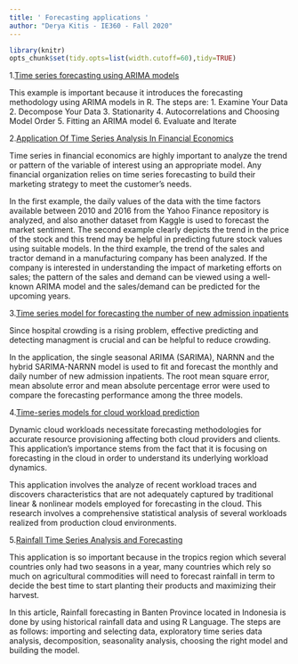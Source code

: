 ```yaml
---
title: ' Forecasting applications '
author: "Derya Kitis - IE360 - Fall 2020"
---
```

  ```r
library(knitr)
opts_chunk$set(tidy.opts=list(width.cutoff=60),tidy=TRUE)
```

1.[Time series forecasting using ARIMA models](https://blogs.oracle.com/datascience/introduction-to-forecasting-with-arima-in-r)

This example is important because it introduces the forecasting methodology using ARIMA models in R. The steps are:
1.	Examine Your Data
2.	Decompose Your Data
3.	Stationarity
4.	Autocorrelations and Choosing Model Order
5.	Fitting an ARIMA model
6.	Evaluate and Iterate

2.[Application Of Time Series Analysis In Financial Economics](https://medium.com/@statswork/application-of-time-series-analysis-in-financial-economics-c1a7e1b69d04)

Time series in financial economics are highly important to analyze the trend or pattern of the variable of interest using an appropriate model. Any financial organization relies on time series forecasting to build their marketing strategy to meet the customer’s needs.

In the first example, the daily values of the data with the time factors available between 2010 and 2016 from the Yahoo Finance repository is analyzed, and also another dataset from Kaggle is used to forecast the market sentiment.
The second example clearly depicts the trend in the price of the stock and this trend may be helpful in predicting future stock values using suitable models.
In the third example, the trend of the sales and tractor demand in a manufacturing company has been analyzed. If the company is interested in understanding the impact of marketing efforts on sales; the pattern of the sales and demand can be viewed using a well-known ARIMA model and the sales/demand can be predicted for the upcoming years.

3.[ Time series model for forecasting the number of new admission inpatients](https://bmcmedinformdecismak.biomedcentral.com/articles/10.1186/s12911-018-0616-8)

Since hospital crowding is a rising problem, effective predicting and detecting managment is crucial and can be helpful to reduce crowding.

In the application, the single seasonal ARIMA (SARIMA), NARNN and the hybrid SARIMA-NARNN model is used to fit and forecast the monthly and daily number of new admission inpatients. The root mean square error, mean absolute error and mean absolute percentage error were used to compare the forecasting performance among the three models. 

4.[Time-series models for cloud workload prediction](https://ieeexplore.ieee.org/document/7987292)

Dynamic cloud workloads necessitate forecasting methodologies for accurate resource provisioning affecting both cloud providers and clients. This application's importance stems from the fact that it is focusing on forecasting in the cloud in order to understand its underlying workload dynamics. 

This application involves the analyze of recent workload traces and discovers characteristics that are not adequately captured by traditional linear & nonlinear models employed for forecasting in the cloud. This research involves a comprehensive statistical analysis of several workloads realized from production cloud environments.

5.[Rainfall Time Series Analysis and Forecasting](https://towardsdatascience.com/rainfall-time-series-analysis-and-forecasting-87a29316494e)

This application is so important because in the tropics region which several countries only had two seasons in a year, many countries which rely so much on agricultural commodities will need to forecast rainfall in term to decide the best time to start planting their products and maximizing their harvest. 

In this article, Rainfall forecasting in Banten Province located in Indonesia is done by using historical rainfall data and using R Language. The steps are as follows: importing and selecting data, exploratory time series data analysis, decomposition, seasonality analysis, choosing the right model and building the model.

